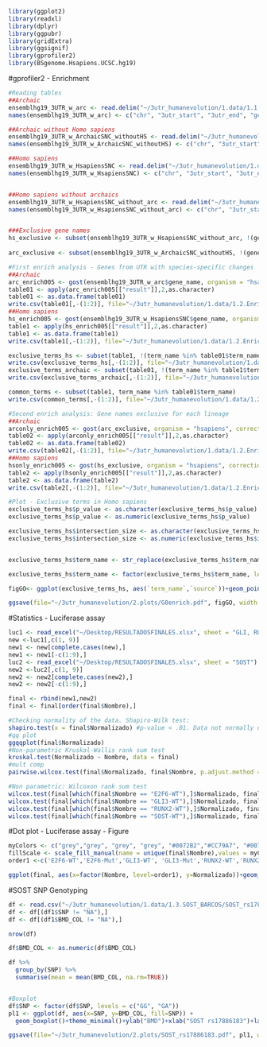 ```R
library(ggplot2)
library(readxl)
library(dplyr)
library(ggpubr)
library(gridExtra)
library(ggsignif)
library(gprofiler2)
library(BSgenome.Hsapiens.UCSC.hg19)
```

#gprofiler2 - Enrichment
```r
#Reading tables
##Archaic
ensemblhg19_3UTR_w_arc <- read.delim("~/3utr_humanevolution/1.data/1.1.Input_tables/ensemblhg19_3UTR_w_ArchaicSNC.csv")
names(ensemblhg19_3UTR_w_arc) <- c("chr", "3utr_start", "3utr_end", "gene_name")

##Archaic without Homo sapiens
ensemblhg19_3UTR_w_ArchaicSNC_withoutHS <- read.delim("~/3utr_humanevolution/1.data/1.1.Input_tables/ensemblhg19_3UTR_w_ArchaicSNC_withoutHS.csv")
names(ensemblhg19_3UTR_w_ArchaicSNC_withoutHS) <- c("chr", "3utr_start", "3utr_end", "gene_name")

##Homo sapiens
ensemblhg19_3UTR_w_HsapiensSNC <- read.delim("~/3utr_humanevolution/1.data/1.1.Input_tables/ensemblhg19_3UTR_w_HsapiensSNC.csv")
names(ensemblhg19_3UTR_w_HsapiensSNC) <- c("chr", "3utr_start", "3utr_end", "gene_name")


##Homo sapiens without archaics
ensemblhg19_3UTR_w_HsapiensSNC_without_arc <- read.delim("~/3utr_humanevolution/1.data/1.1.Input_tables/ensemblhg19_3UTR_w_HsapiensSNC_without_arc.csv")
names(ensemblhg19_3UTR_w_HsapiensSNC_without_arc) <- c("chr", "3utr_start", "3utr_end", "gene_name") 


###Exclusive gene names
hs_exclusive <- subset(ensemblhg19_3UTR_w_HsapiensSNC_without_arc, !(gene_name %in% ensemblhg19_3UTR_w_arc$gene_name))$gene_name
                       
arc_exclusive <- subset(ensemblhg19_3UTR_w_ArchaicSNC_withoutHS, !(gene_name %in% ensemblhg19_3UTR_w_HsapiensSNC$gene_name))$gene_name

#First enrich analysis - Genes from UTR with species-specific changes
##Archaic
arc_enrich005 <- gost(ensemblhg19_3UTR_w_arc$gene_name, organism = "hsapiens", correction_method = "gSCS", user_threshold = 0.05, evcodes = TRUE)
table01 <- apply(arc_enrich005[["result"]],2,as.character)
table01 <- as.data.frame(table01)
write.csv(table01[,-(1:2)], file="~/3utr_humanevolution/1.data/1.2.Enrich_results/GOterms_ensemblhg19_3UTR_w_ArchaicSNC_genes.csv", row.names = FALSE)
##Homo sapiens
hs_enrich005 <- gost(ensemblhg19_3UTR_w_HsapiensSNC$gene_name, organism = "hsapiens", correction_method = "gSCS", user_threshold = 0.05, evcodes = TRUE) #length(unique(ensemblhg19_3UTR_w_hHF$gene_name)) == 890
table1 <- apply(hs_enrich005[["result"]],2,as.character)
table1 <- as.data.frame(table1)
write.csv(table1[,-(1:2)], file="~/3utr_humanevolution/1.data/1.2.Enrich_results/GOterms_ensemblhg19_3UTR_w_HsapiensSNC_genes.csv", row.names = FALSE)

exclusive_terms_hs <- subset(table1, !(term_name %in% table01$term_name))
write.csv(exclusive_terms_hs[,-(1:2)], file="~/3utr_humanevolution/1.data/1.2.Enrich_results/GOterms_only_in_Hsapiens.csv", row.names = FALSE)
exclusive_terms_archaic <- subset(table01, !(term_name %in% table1$term_name))
write.csv(exclusive_terms_archaic[,-(1:2)], file="~/3utr_humanevolution/1.data/1.2.Enrich_results/GOterms_only_in_Archaics.csv", row.names = FALSE)

common_terms <- subset(table1, term_name %in% table01$term_name)
write.csv(common_terms[,-(1:2)], file="~/3utr_humanevolution/1.data/1.2.Enrich_results/GOterms_common_btwSpecies.csv", row.names = FALSE)

#Second enrich analysis: Gene names exclusive for each lineage
##Archaic
arconly_enrich005 <- gost(arc_exclusive, organism = "hsapiens", correction_method = "gSCS", user_threshold = 0.05, evcodes = TRUE)
table02 <- apply(arconly_enrich005[["result"]],2,as.character)
table02 <- as.data.frame(table02)
write.csv(table02[,-(1:2)], file="~/3utr_humanevolution/1.data/1.2.Enrich_results/GOterms_Archaic_exclusivegenes.csv", row.names = FALSE)
##Homo sapiens
hsonly_enrich005 <- gost(hs_exclusive, organism = "hsapiens", correction_method = "gSCS", user_threshold = 0.05, evcodes = TRUE) #length(unique(ensemblhg19_3UTR_w_hHF_without_arc$gene_name)) == 573
table2 <- apply(hsonly_enrich005[["result"]],2,as.character)
table2 <- as.data.frame(table2)
write.csv(table2[,-(1:2)], file="~/3utr_humanevolution/1.data/1.2.Enrich_results/GOterms_Hsapiens_exclusivegenes.csv", row.names = FALSE)

#Plot - Exclusive terms in Homo sapiens
exclusive_terms_hs$p_value <- as.character(exclusive_terms_hs$p_value)
exclusive_terms_hs$p_value <- as.numeric(exclusive_terms_hs$p_value)

exclusive_terms_hs$intersection_size <- as.character(exclusive_terms_hs$intersection_size)
exclusive_terms_hs$intersection_size <- as.numeric(exclusive_terms_hs$intersection_size)


exclusive_terms_hs$term_name <- str_replace(exclusive_terms_hs$term_name, "\\;.*","")

exclusive_terms_hs$term_name <- factor(exclusive_terms_hs$term_name, levels=as.vector(exclusive_terms_hs$term_name))

figGO<- ggplot(exclusive_terms_hs, aes(`term_name`,`source`))+geom_point(aes(size = `intersection_size`, colour=`p_value` ))+labs(size="Number of genes",col="Adj p-value")+scale_color_gradient()+xlab("")+ ylab("")+theme(axis.text.x = element_text(angle = 45, size=9, hjust=1), axis.text.y = element_text(face="bold", size=12), axis.ticks = element_line(),axis.line = element_line(size = 1, linetype = "solid"))

ggsave(file="~/3utr_humanevolution/2.plots/G0enrich.pdf", figGO, width = 11.69, height = 8.27, units = "in")

```


#Statistics - Luciferase assay
```r
luc1 <- read_excel("~/Desktop/RESULTADOSFINALES.xlsx", sheet = "GLI, RUNX2, E2F6")
new <-luc1[,c(1, 9)]
new1 <- new[complete.cases(new),]
new1 <- new1[-c(1:9),]
luc2 <- read_excel("~/Desktop/RESULTADOSFINALES.xlsx", sheet = "SOST")
new2 <-luc2[,c(1, 9)]
new2 <- new2[complete.cases(new2),]
new2 <- new2[-c(1:9),]

final <- rbind(new1,new2)
final <- final[order(final$Nombre),]

#Checking normality of the data. Shapiro-Wilk test:
shapiro.test(x = final$Normalizado) #p-value < .01. Data not normally distributed.
#qq plot
ggqqplot(final$Normalizado)
#Non-parametric Kruskal-Wallis rank sum test
kruskal.test(Normalizado ~ Nombre, data = final)
#mult comp
pairwise.wilcox.test(final$Normalizado, final$Nombre, p.adjust.method = "BH", confint = TRUE)

#Non parametric: Wilcoxon rank sum test
wilcox.test(final[which(final$Nombre == "E2F6-WT"),]$Normalizado, final[which(final$Nombre == "E2F6-Mut"),]$Normalizado)
wilcox.test(final[which(final$Nombre == "GLI3-WT"),]$Normalizado, final[which(final$Nombre == "GLI3-Mut"),]$Normalizado)
wilcox.test(final[which(final$Nombre == "RUNX2-WT"),]$Normalizado, final[which(final$Nombre == "RUNX2-Mut"),]$Normalizado)
wilcox.test(final[which(final$Nombre == "SOST-WT"),]$Normalizado, final[which(final$Nombre == "SOST-Mut"),]$Normalizado)
```


#Dot plot - Luciferase assay - Figure
```R
myColors <- c("grey","grey", "grey", "grey", "#0072B2","#CC79A7", "#0072B2","#CC79A7")
fillScale <- scale_fill_manual(name = unique(final$Nombre),values = myColors)
order1 <-c('E2F6-WT','E2F6-Mut','GLI3-WT', 'GLI3-Mut','RUNX2-WT','RUNX2-Mut', 'SOST-WT', 'SOST-Mut')

ggplot(final, aes(x=factor(Nombre, level=order1), y=Normalizado))+geom_violin(trim = FALSE)+geom_dotplot(binaxis='y', stackdir='center', aes(fill = factor(Nombre)), show.legend = FALSE, binpositions = 'all')+ylab("Ratio Luciferase/Renilla signals")+xlab("")+fillScale+theme_classic()+geom_signif(comparisons = list(c("RUNX2-WT", "RUNX2-Mut"), c("SOST-WT", "SOST-Mut")), annotations = c("*", "**"))
```

#SOST SNP Genotyping
```R
df <- read.csv("~/3utr_humanevolution/1.data/1.3.SOST_BARCOS/SOST_rs17886183_BARCOS.csv")
df <- df[(df1$SNP != "NA"),]
df <- df[(df1$BMD_COL != "NA"),]

nrow(df)

df$BMD_COL <- as.numeric(df$BMD_COL)

df %>%
  group_by(SNP) %>%
  summarise(mean = mean(BMD_COL, na.rm=TRUE))


#Boxplot
df$SNP <- factor(df$SNP, levels = c("GG", "GA"))
pl1 <- ggplot(df, aes(x=SNP, y=BMD_COL, fill=SNP)) + 
  geom_boxplot()+theme_minimal()+ylab("BMD")+xlab("SOST rs17886183")+labs(fill = "Genotype")

ggsave(file="~/3utr_humanevolution/2.plots/SOST_rs17886183.pdf", pl1, width = 11.69, height = 8.27, units = "in")
```